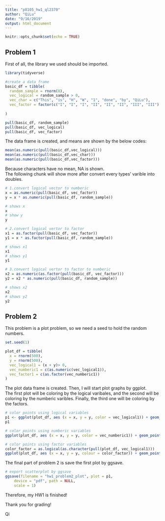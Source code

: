 ```yaml
---
title: "p8105_hw1_ql2370"
author: "QiLu"
date: "9/16/2019"
output: html_document
---
```


```r
knitr::opts_chunk$set(echo = TRUE)
```

## Problem 1

First of all, the library we used should be imported.

```r
library(tidyverse)

#create a data frame
basic_df = tibble(
  random_sample = rnorm(8),
  vec_logical = random_sample > 0,
  vec_char = c("This", "is", "H", "W", "1", "done", "by", "QiLu"),
  vec_factor = factor(c("I", "I", "I", "II", "II", "II", "III", "III") )
  
)

pull(basic_df, random_sample)
pull(basic_df, vec_logical)
pull(basic_df, vec_factor)

```
The data frame is created, and means are shown by the below codes:

```r
mean(as.numeric(pull(basic_df,vec_logical)))
mean(as.numeric(pull(basic_df,vec_char)))
mean(as.numeric(pull(basic_df,vec_factor)))
```
Because characters have no mean, NA is shown.  
The following chunk will show more after convert every types' varible into doubles.

```r
# 1.convert logical vector to numberic
x = as.numeric(pull(basic_df, vec_factor))
y = x * as.numeric(pull(basic_df, random_sample))

# shows x
x
# show y
y

# 2.convert logical vertor to factor
x1 = as.factor(pull(basic_df, vec_factor))
y1 = x * as.factor(pull(basic_df, random_sample))

# shows x1
x1
# shows y1
y1

# 3.convert logical vertor to factor to numberic
x2 = as.numeric(as.factor(pull(basic_df, vec_factor)))
y2 = x2 * as.numeric(pull(basic_df, random_sample))

# shows x2
x2
# shows y2
y2


```

## Problem 2

This problem is a plot problem, so we need a seed to hold the random numbers.

```r

set.seed(1)

plot_df = tibble(
  x = rnorm(500),
  y = rnorm(500),
  vec_logical1 = (x + y)> 0,
  vec_numberic1 = c(as.numeric(vec_logical1)),
  vec_factor1 = c(as.factor(vec_numberic1))
)

```
The plot data frame is created. Then, I will start plot graphs by ggplot.  
The first plot will be coloring by the logical varibales, and the second will be coloring by the numberic varibles. Finally, the third one will be coloring by the factors.
```r
# color points using logical variables
p1 <- ggplot(plot_df, aes (x = x, y = y, color = vec_logical1)) + geom_point()
p1

# color points using numberic variables
ggplot(plot_df, aes (x = x, y = y, color = vec_numberic1)) + geom_point()

# color points using factor variables
color_factor = as.logical(as.character(pull(plot_df, vec_logical1)))
ggplot(plot_df, aes (x = x, y = y, colour = color_factor)) + geom_point()
```

The final part of problem 2 is save the first plot by ggsave. 
```r
# export scatterplot by ggsave
ggsave(filename = "hw1_problem2_plot", plot = p1,
    device = "pdf", path = NULL,
    scale = 1)
```

Therefore, my HW1 is finished! 
  
Thank you for grading!
  
Qi
